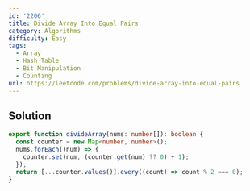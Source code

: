 ```yaml
---
id: '2206'
title: Divide Array Into Equal Pairs
category: Algorithms
difficulty: Easy
tags:
  - Array
  - Hash Table
  - Bit Manipulation
  - Counting
url: https://leetcode.com/problems/divide-array-into-equal-pairs
---
```


## Solution

```typescript filename="solution.ts" copy
export function divideArray(nums: number[]): boolean {
  const counter = new Map<number, number>();
  nums.forEach((num) => {
    counter.set(num, (counter.get(num) ?? 0) + 1);
  });
  return [...counter.values()].every((count) => count % 2 === 0);
}
```
